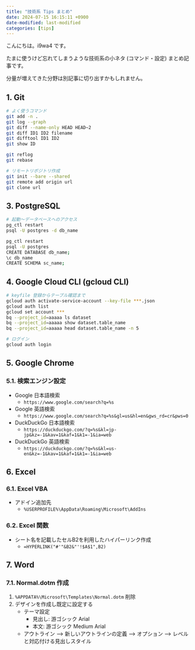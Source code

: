 ```yaml
---
title: "技術系 Tips まとめ"
date: 2024-07-15 16:15:11 +0900
date-modified: last-modified
categories: [tips]
---
```


こんにちは。i9wa4 です。

たまに使うけど忘れてしまうような技術系の小ネタ (コマンド・設定) まとめ記事です。

分量が増えてきた分野は別記事に切り出すかもしれません。

## 1. Git

```sh
# よく使うコマンド
git add -n .
git log --graph
git diff --name-only HEAD HEAD~2
git diff ID1 ID2 filename
git difftool ID1 ID2
git show ID

git reflog
git rebase

# リモートリポジトリ作成
git init --bare --shared
git remote add origin url
git clone url
```

## 3. PostgreSQL

```sh
# 起動～データベースへのアクセス
pg_ctl restart
psql -U postgres -d db_name

pg_ctl restart
psql -U postgres
CREATE DATABASE db_name;
\c db_name
CREATE SCHEMA sc_name;
```

## 4. Google Cloud CLI (gcloud CLI)

```sh
# keyfile 登録からテーブル確認まで
gcloud auth activate-service-account --key-file ***.json
gcloud auth list
gcloud set account ***
bq --project_id=aaaaa ls dataset
bq --project_id=aaaaa show dataset.table_name
bq --project_id=aaaaa head dataset.table_name -n 5
```

```sh
# ログイン
gcloud auth login
```

## 5. Google Chrome

### 5.1. 検索エンジン設定

- Google 日本語検索
    - `https://www.google.com/search?q=%s`
- Google 英語検索
    - `https://www.google.com/search?q=%s&gl=us&hl=en&gws_rd=cr&pws=0`
- DuckDuckGo 日本語検索
    - `https://duckduckgo.com/?q=%s&kl=jp-jp&kz=-1&kav=1&kaf=1&k1=-1&ia=web`
- DuckDuckGo 英語検索
    - `https://duckduckgo.com/?q=%s&kl=us-en&kz=-1&kav=1&kaf=1&k1=-1&ia=web`

## 6. Excel

### 6.1. Excel VBA

- アドイン追加先
    - `%USERPROFILE%\AppData\Roaming\Microsoft\AddIns`

### 6.2. Excel 関数

- シート名を記載したセルB2を利用したハイパーリンク作成
    - `=HYPERLINK("#'"&B2&"'!$A$1",B2)`

## 7. Word

### 7.1. Normal.dotm 作成

1. `%APPDATA%\Microsoft\Templates\Normal.dotm` 削除
1. デザインを作成し既定に設定する
    - テーマ設定
        - 見出し: 游ゴシック Arial
        - 本文: 游ゴシック Medium Arial
    - アウトライン --> 新しいアウトラインの定義 --> オプション --> レベルと対応付ける見出しスタイル
